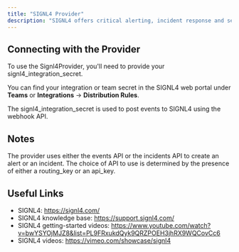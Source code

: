 ```yaml
---
title: "SIGNL4 Provider"
description: "SIGNL4 offers critical alerting, incident response and service dispatching for operating critical infrastructure. It alerts you persistently via app push, SMS text and voice calls including tracking, escalation, collaboration and duty planning. Find out more at [signl4.com](https://www.signl4.com/)"
---
```


<AutoGeneratedSnippet />

## Connecting with the Provider

To use the Signl4Provider, you'll need to provide your signl4_integration_secret.

You can find your integration or team secret in the SIGNL4 web portal under **Teams** or **Integrations** -> **Distribution Rules**.

The signl4_integration_secret is used to post events to SIGNL4 using the webhook API.

## Notes

The provider uses either the events API or the incidents API to create an alert or an incident. The choice of API to use is determined by the presence of either a routing_key or an api_key.

## Useful Links

- SIGNL4: https://signl4.com/
- SIGNL4 knowledge base: https://support.signl4.com/
- SIGNL4 getting-started videos: https://www.youtube.com/watch?v=bwYSYOjMJZ8&list=PL9FRxukdQyk9QRZPOEH3jhRX9WQCovCc6
- SIGNL4 videos: https://vimeo.com/showcase/signl4
